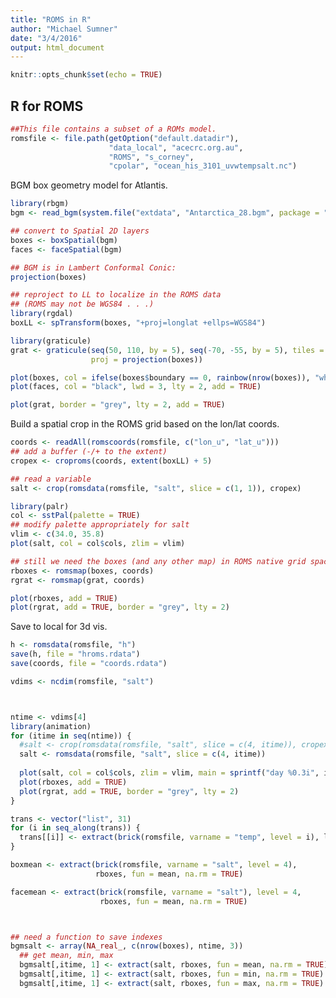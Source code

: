 ```yaml
---
title: "ROMS in R"
author: "Michael Sumner"
date: "3/4/2016"
output: html_document
---
```


```r
knitr::opts_chunk$set(echo = TRUE)
```

## R for ROMS

```r
##This file contains a subset of a ROMs model. 
romsfile <- file.path(getOption("default.datadir"), 
                      "data_local", "acecrc.org.au", 
                      "ROMS", "s_corney", 
                      "cpolar", "ocean_his_3101_uvwtempsalt.nc")
```


BGM box geometry model for Atlantis. 

```r

library(rbgm)
bgm <- read_bgm(system.file("extdata", "Antarctica_28.bgm", package = "rbgm"))

## convert to Spatial 2D layers
boxes <- boxSpatial(bgm)
faces <- faceSpatial(bgm)

## BGM is in Lambert Conformal Conic:
projection(boxes)

## reproject to LL to localize in the ROMS data
## (ROMS may not be WGS84 . . .)
library(rgdal)
boxLL <- spTransform(boxes, "+proj=longlat +ellps=WGS84")

library(graticule)
grat <- graticule(seq(50, 110, by = 5), seq(-70, -55, by = 5), tiles = TRUE, 
                  proj = projection(boxes))

plot(boxes, col = ifelse(boxes$boundary == 0, rainbow(nrow(boxes)), "white"))
plot(faces, col = "black", lwd = 3, lty = 2, add = TRUE)

plot(grat, border = "grey", lty = 2, add = TRUE)


```


Build a spatial crop in the ROMS grid based on the lon/lat coords. 

```r
coords <- readAll(romscoords(romsfile, c("lon_u", "lat_u")))
## add a buffer (-/+ to the extent)
cropex <- croproms(coords, extent(boxLL) + 5)

## read a variable
salt <- crop(romsdata(romsfile, "salt", slice = c(1, 1)), cropex)

library(palr)
col <- sstPal(palette = TRUE)
## modify palette appropriately for salt 
vlim <- c(34.0, 35.8)
plot(salt, col = col$cols, zlim = vlim)

## still we need the boxes (and any other map) in ROMS native grid space
rboxes <- romsmap(boxes, coords)
rgrat <- romsmap(grat, coords)

plot(rboxes, add = TRUE)
plot(rgrat, add = TRUE, border = "grey", lty = 2)
```



Save to local for 3d vis. 

```r
h <- romsdata(romsfile, "h")
save(h, file = "hroms.rdata")
save(coords, file = "coords.rdata")
```


```r
vdims <- ncdim(romsfile, "salt")



ntime <- vdims[4]
library(animation)
for (itime in seq(ntime)) {
  #salt <- crop(romsdata(romsfile, "salt", slice = c(4, itime)), cropex)
  salt <- romsdata(romsfile, "salt", slice = c(4, itime))
  
  plot(salt, col = col$cols, zlim = vlim, main = sprintf("day %0.3i", itime))
  plot(rboxes, add = TRUE)
  plot(rgrat, add = TRUE, border = "grey", lty = 2)
}

```



```r
trans <- vector("list", 31)
for (i in seq_along(trans)) {
  trans[[i]] <- extract(brick(romsfile, varname = "temp", level = i), l70)[[1]]
}

boxmean <- extract(brick(romsfile, varname = "salt", level = 4), 
                   rboxes, fun = mean, na.rm = TRUE)

facemean <- extract(brick(romsfile, varname = "salt"), level = 4, 
                    rboxes, fun = mean, na.rm = TRUE)



## need a function to save indexes
bgmsalt <- array(NA_real_, c(nrow(boxes), ntime, 3))
  ## get mean, min, max
  bgmsalt[,itime, 1] <- extract(salt, rboxes, fun = mean, na.rm = TRUE)
  bgmsalt[,itime, 1] <- extract(salt, rboxes, fun = min, na.rm = TRUE)
  bgmsalt[,itime, 1] <- extract(salt, rboxes, fun = max, na.rm = TRUE)
  
```